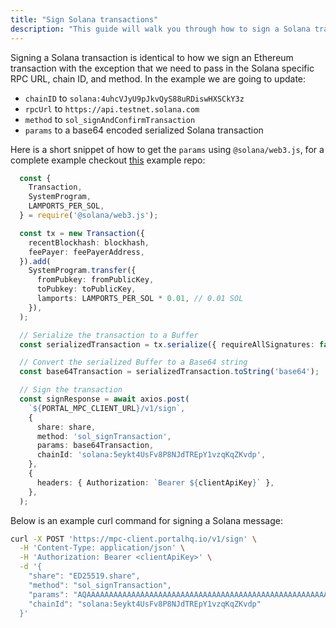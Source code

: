 ```yaml
---
title: "Sign Solana transactions"
description: "This guide will walk you through how to sign a Solana transaction using the Enclave MPC API."
---
```


Signing a Solana transaction is identical to how we sign an Ethereum transaction with the exception that we need to pass in the Solana specific RPC URL, chain ID, and method. In the example we are going to update:

* `chainID` to `solana:4uhcVJyU9pJkvQyS88uRDiswHXSCkY3z`
* `rpcUrl` to `https://api.testnet.solana.com`
* `method` to `sol_signAndConfirmTransaction`
* `params` to a base64 encoded serialized Solana transaction

Here is a short snippet of how to get the `params` using `@solana/web3.js`, for a complete example checkout [this](https://github.com/portal-hq/Enclave-MPC-API-Examples/tree/main/Javascript) example repo:

```ts
  const {
    Transaction,
    SystemProgram,
    LAMPORTS_PER_SOL,
  } = require('@solana/web3.js');

  const tx = new Transaction({
    recentBlockhash: blockhash,
    feePayer: feePayerAddress,
  }).add(
    SystemProgram.transfer({
      fromPubkey: fromPublicKey,
      toPubkey: toPublicKey,
      lamports: LAMPORTS_PER_SOL * 0.01, // 0.01 SOL
    }),
  );

  // Serialize the transaction to a Buffer
  const serializedTransaction = tx.serialize({ requireAllSignatures: false });

  // Convert the serialized Buffer to a Base64 string
  const base64Transaction = serializedTransaction.toString('base64');

  // Sign the transaction
  const signResponse = await axios.post(
    `${PORTAL_MPC_CLIENT_URL}/v1/sign`,
    {
      share: share,
      method: 'sol_signTransaction',
      params: base64Transaction,
      chainId: 'solana:5eykt4UsFv8P8NJdTREpY1vzqKqZKvdp',
    },
    {
      headers: { Authorization: `Bearer ${clientApiKey}` },
    },
  );
```

Below is an example curl command for signing a Solana message:

```bash
curl -X POST 'https://mpc-client.portalhq.io/v1/sign' \
  -H 'Content-Type: application/json' \
  -H 'Authorization: Bearer <clientApiKey>' \
  -d '{
    "share": "ED25519.share",
    "method": "sol_signTransaction",
    "params": "AQAAAAAAAAAAAAAAAAAAAAAAAAAAAAAAAAAAAAAAAAAAAAAAAAAAAAAAAAAAAAAAAAAAAAAAAAAAAAAAAAAAAAABAAEDqF/lgjmUoeVVHb3ObBSh4S4W1vrG333tiaGvUzWHYDLkuw5hIt53j8IqHX8I+gj28DXUsAE3bgbROXDHpUdhhAAAAAAAAAAAAAAAAAAAAAAAAAAAAAAAAAAAAAAAAAAAlNc9WKVngB8ANy0SFkCbEM6i7nZKuqAgsFEvoZkO4/ABAgIAAQwCAAAAECcAAAAAAAA=",
    "chainId": "solana:5eykt4UsFv8P8NJdTREpY1vzqKqZKvdp"
  }'
```
